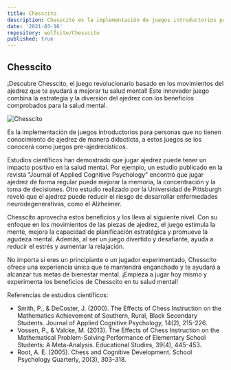 ```yaml
---
title: Chesscito
description: Chesscito es la implementación de juegos introductorios para personas que no tienen conocimiento de ajedrez de manera didacticta, a estos juegos se los conocerá como juegos pre-ajedrecisticos.
date: '2021-03-16'
repository: wolfcito/Chesscito
published: true
---
```


## Chesscito

¡Descubre Chesscito, el juego revolucionario basado en los movimientos del ajedrez que te ayudará a mejorar tu salud mental! Este innovador juego combina la estrategia y la diversión del ajedrez con los beneficios comprobados para la salud mental.

![Chesscito](/chesscito.jpg)

Es la implementación de juegos introductorios para personas que no tienen conocimiento de ajedrez de manera didacticta, a estos juegos se los conocerá como juegos pre-ajedrecisticos.

Estudios científicos han demostrado que jugar ajedrez puede tener un impacto positivo en la salud mental. Por ejemplo, un estudio publicado en la revista "Journal of Applied Cognitive Psychology" encontró que jugar ajedrez de forma regular puede mejorar la memoria, la concentración y la toma de decisiones. Otro estudio realizado por la Universidad de Pittsburgh reveló que el ajedrez puede reducir el riesgo de desarrollar enfermedades neurodegenerativas, como el Alzheimer.

Chesscito aprovecha estos beneficios y los lleva al siguiente nivel. Con su enfoque en los movimientos de las piezas de ajedrez, el juego estimula la mente, mejora la capacidad de planificación estratégica y promueve la agudeza mental. Además, al ser un juego divertido y desafiante, ayuda a reducir el estrés y aumentar la relajación.

No importa si eres un principiante o un jugador experimentado, Chesscito ofrece una experiencia única que te mantendrá enganchado y te ayudará a alcanzar tus metas de bienestar mental. ¡Empieza a jugar hoy mismo y experimenta los beneficios de Chesscito en tu salud mental!

Referencias de estudios científicos:

- Smith, P., & DeCoster, J. (2000). The Effects of Chess Instruction on the Mathematics Achievement of Southern, Rural, Black Secondary Students. Journal of Applied Cognitive Psychology, 14(2), 215-226.
- Vossen, P., & Valcke, M. (2013). The Effects of Chess Instruction on the Mathematical Problem-Solving Performance of Elementary School Students: A Meta-Analysis. Educational Studies, 39(4), 445-453.
- Root, A. E. (2005). Chess and Cognitive Development. School Psychology Quarterly, 20(3), 303-318.
